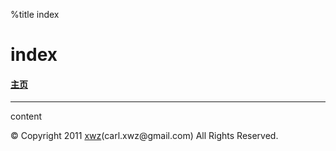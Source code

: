%title index
=index=
====[[index|主页]]====
----

content

© Copyright 2011 [http://xuwenzhang.org xwz](carl.xwz@gmail.com) All Rights Reserved.

